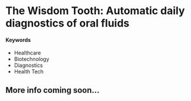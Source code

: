 # The Wisdom Tooth: Automatic daily diagnostics of oral fluids {#wisdom-tooth}

#### Keywords {-}

- Healthcare
- Biotechnology
- Diagnostics
- Health Tech

## More info coming soon...

